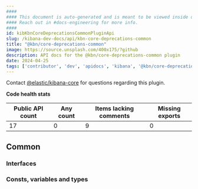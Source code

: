 ```yaml
---
####
#### This document is auto-generated and is meant to be viewed inside our experimental, new docs system.
#### Reach out in #docs-engineering for more info.
####
id: kibKbnCoreDeprecationsCommonPluginApi
slug: /kibana-dev-docs/api/kbn-core-deprecations-common
title: "@kbn/core-deprecations-common"
image: https://source.unsplash.com/400x175/?github
description: API docs for the @kbn/core-deprecations-common plugin
date: 2024-04-25
tags: ['contributor', 'dev', 'apidocs', 'kibana', '@kbn/core-deprecations-common']
---
```




Contact [@elastic/kibana-core](https://github.com/orgs/elastic/teams/kibana-core) for questions regarding this plugin.

**Code health stats**

| Public API count  | Any count | Items lacking comments | Missing exports |
|-------------------|-----------|------------------------|-----------------|
| 17 | 0 | 9 | 0 |

## Common

### Interfaces
<DocDefinitionList data={kbnCoreDeprecationsCommonObj.common.interfaces}/>

### Consts, variables and types
<DocDefinitionList data={kbnCoreDeprecationsCommonObj.common.misc}/>

